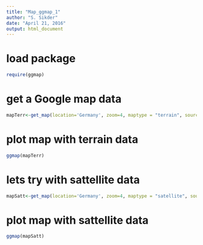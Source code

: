 ```yaml
---
title: "Map_ggmap_1"
author: "S. Sikder"
date: "April 21, 2016"
output: html_document
---
```


# load package 
```r
require(ggmap)
```


# get a Google map data

```r
mapTerr<-get_map(location='Germany', zoom=4, maptype = "terrain", source='google',color='color')

```


# plot map with terrain data
```r
ggmap(mapTerr)

```

# lets try with sattellite data

```r
mapSatt<-get_map(location='Germany', zoom=4, maptype = "satellite", source='google',color='color') # just change maptype

```

# plot map with sattellite data
```r
ggmap(mapSatt)

```

